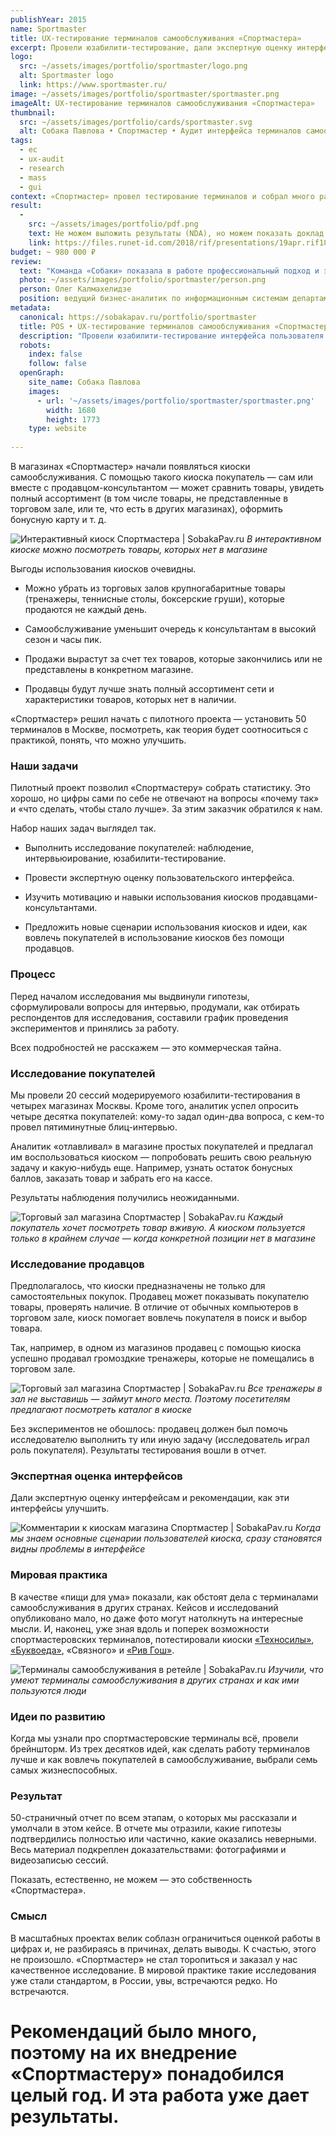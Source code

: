 ```yaml
---
publishYear: 2015
name: Sportmaster
title: UX-тестирование терминалов самообслуживания «Спортмастера»
excerpt: Провели юзабилити-тестирование, дали экспертную оценку интерфейсам, подготовили рекомендации и идеи для развития.
logo:
  src: ~/assets/images/portfolio/sportmaster/logo.png
  alt: Sportmaster logo
  link: https://www.sportmaster.ru/
image: ~/assets/images/portfolio/sportmaster/sportmaster.png
imageAlt: UX-тестирование терминалов самообслуживания «Спортмастера»
thumbnail:
  src: ~/assets/images/portfolio/cards/sportmaster.svg
  alt: Собака Павлова • Спортмастер • Аудит интерфейса терминалов самообслуживания
tags:
  - ec
  - ux-audit
  - research
  - mass
  - gui
context: «Спортмастер» провел тестирование терминалов и собрал много разных цифр, которые ничего не говорили о поведении пользователей. Нужна была качественная аналитика, которая исследует мотивы и потребности посетителей магазина. У заказчика была BPM-система, которую он планировал превратить в low-code платформу для автоматизации бизнес-процессов. Мы на ходу встроились в процесс глобальных изменений продукта.
result:
  -
    src: ~/assets/images/portfolio/pdf.png
    text: Не можем выложить результаты (NDA), но можем показать доклад «Спортмастера» о них на конференции RIF 2018.
    link: https://files.runet-id.com/2018/rif/presentations/19apr.rif18-zal-5.10-00--kalmahelidze.pdf
budget: ~ 980 000 ₽
review: 
  text: "Команда «Собаки» показала в работе профессиональный подход и экспертизу. Сотрудники компании тщательно вникают в проблематику решаемой задачи и задают правильные вопросы. Понравилась практичность полученных результатов. Будем сотрудничать дальшеЕще до того, как мы закончили, заказчик поделился новостью. Благодаря редизайну он заключил контракт на 38 миллионов рублей. Неплохие результаты редизайна. Да что уж там, достойные."
  photo: ~/assets/images/portfolio/sportmaster/person.png
  person: Олег Калмахелидзе
  position: ведущий бизнес-аналитик по информационным системам департамента интернет-продаж компании «Спортмастер»
metadata:
  canonical: https://sobakapav.ru/portfolio/sportmaster
  title: POS • UX-тестирование терминалов самообслуживания «Спортмастера» (практический кейс)
  description: "Провели юзабилити-тестирование интерфейса пользователя на реальных покупателях магазина и продавцах, дали экспертную оценку, подготовили рекомендации и идеи для развития."
  robots:
    index: false
    follow: false
  openGraph:
    site_name: Собака Павлова
    images:
      - url: '~/assets/images/portfolio/sportmaster/sportmaster.png'
        width: 1680
        height: 1773
    type: website
  
---
```


В магазинах «Спортмастер» начали появляться киоски самообслуживания. С помощью такого киоска покупатель — сам или вместе с продавцом-консультантом — может сравнить товары, увидеть полный ассортимент (в том числе товары, не представленные в торговом зале, или те, что есть в других магазинах), оформить бонусную карту и т. д.

![Интерактивный киоск Спортмастера | SobakaPav.ru](~/assets/images/portfolio/sportmaster/1.png)
_В интерактивном киоске можно посмотреть товары, которых нет в магазине_

Выгоды использования киосков очевидны.

- Можно убрать из торговых залов крупногабаритные товары (тренажеры, теннисные столы, боксерские груши), которые продаются не каждый день.

- Самообслуживание уменьшит очередь к консультантам в высокий сезон и часы пик.

- Продажи вырастут за счет тех товаров, которые закончились или не представлены в конкретном магазине. 

- Продавцы будут лучше знать полный ассортимент сети и характеристики товаров, которых нет в наличии.

«Спортмастер» решил начать с пилотного проекта — установить 50 терминалов в Москве, посмотреть, как теория будет соотноситься с практикой, понять, что можно улучшить.

### Наши задачи

Пилотный проект позволил «Спортмастеру» собрать статистику. Это хорошо, но цифры сами по себе не отвечают на вопросы «почему так» и «что сделать, чтобы стало лучше». За этим заказчик обратился к нам.

Набор наших задач выглядел так.

- Выполнить исследование покупателей: наблюдение, интервьюирование, юзабилити-тестирование.

- Провести экспертную оценку пользовательского интерфейса.

- Изучить мотивацию и навыки использования киосков продавцами-консультантами.

- Предложить новые сценарии использования киосков и идеи, как вовлечь покупателей в использование киосков без помощи продавцов.

### Процесс

Перед началом исследования мы выдвинули гипотезы, сформулировали вопросы для интервью, продумали, как отбирать респондентов для исследования, составили график проведения экспериментов и принялись за работу.

Всех подробностей не расскажем — это коммерческая тайна.

### Исследование покупателей

Мы провели 20 сессий модерируемого юзабилити-тестирования в четырех магазинах Москвы. Кроме того, аналитик успел опросить четыре десятка покупателей: кому-то задал один-два вопроса, с кем-то провел пятиминутные блиц-интервью.

Аналитик «отлавливал» в магазине простых покупателей и предлагал им воспользоваться киоском — попробовать решить свою реальную задачу и какую-нибудь еще. Например, узнать остаток бонусных баллов, заказать товар и забрать его на кассе.

Результаты наблюдения получились неожиданными.

![Торговый зал магазина Спортмастер | SobakaPav.ru](~/assets/images/portfolio/sportmaster/2.png)
_Каждый покупатель хочет посмотреть товар вживую. А киоском пользуется только в крайнем случае — когда конкретной позиции нет в магазине_

### Исследование продавцов

Предполагалось, что киоски предназначены не только для самостоятельных покупок. Продавец может показывать покупателю товары, проверять наличие. В отличие от обычных компьютеров в торговом зале, киоск помогает вовлечь покупателя в поиск и выбор товара.

Так, например, в одном из магазинов продавец с помощью киоска успешно продавал громоздкие тренажеры, которые не помещались в торговом зале.

![Торговый зал магазина Спортмастер | SobakaPav.ru](~/assets/images/portfolio/sportmaster/3.png)
_Все тренажеры в зал не выставишь — займут много места. Поэтому посетителям предлагают посмотреть каталог в киоске_

Без экспериментов не обошлось: продавец должен был помочь исследователю выполнить ту или иную задачу (исследователь играл роль покупателя). Результаты тестирования вошли в отчет.

### Экспертная оценка интерфейсов

Дали экспертную оценку интерфейсам и рекомендации, как эти интерфейсы улучшить.

![Комментарии к киоскам магазина Спортмастер | SobakaPav.ru](~/assets/images/portfolio/sportmaster/4.png)
_Когда мы знаем основные сценарии пользователей киоска, сразу становятся видны проблемы в интерфейсе_

### Мировая практика

В качестве «пищи для ума» показали, как обстоят дела с терминалами самообслуживания в других странах. Кейсов и исследований опубликовано мало, но даже фото могут натолкнуть на интересные мысли. И, наконец, уже зная вдоль и поперек возможности спортмастеровских терминалов, потестировали киоски [«Техносилы»](http://tehnosila-store.ru/), [«Буквоеда»](https://www.bookvoed.ru/), «Связного» и [«Рив Гош»](http://www.rivegauche.ru/).

![Терминалы самообслуживания в ретейле | SobakaPav.ru](~/assets/images/portfolio/sportmaster/5.png)
_Изучили, что умеют терминалы самообслуживания в других странах и как ими пользуются люди_

### Идеи по развитию

Когда мы узнали про спортмастеровские терминалы всё, провели брейншторм. Из трех десятков идей, как сделать работу терминалов лучше и как вовлечь покупателей в самообслуживание, выбрали семь самых жизнеспособных.

### Результат

50-страничный отчет по всем этапам, о которых мы рассказали и умолчали в этом кейсе. В отчете мы отразили, какие гипотезы подтвердились полностью или частично, какие оказались неверными. Весь материал подкреплен доказательствами: фотографиями и видеозаписью сессий.

Показать, естественно, не можем — это собственность «Спортмастера».

### Смысл

В масштабных проектах велик соблазн ограничиться оценкой работы в цифрах и, не разбираясь в причинах, делать выводы. К счастью, этого не произошло. «Спортмастер» не стал торопиться и заказал у нас качественное исследование. В мировой практике такие исследования уже стали стандартом, в России, увы, встречаются редко. Но встречаются.

# Рекомендаций было много, поэтому на их внедрение «Спортмастеру» понадобился целый год. И эта работа уже дает результаты.

